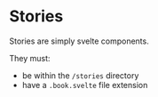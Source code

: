 # Stories

Stories are simply svelte components.

They must:
- be within the `/stories` directory
- have a `.book.svelte` file extension